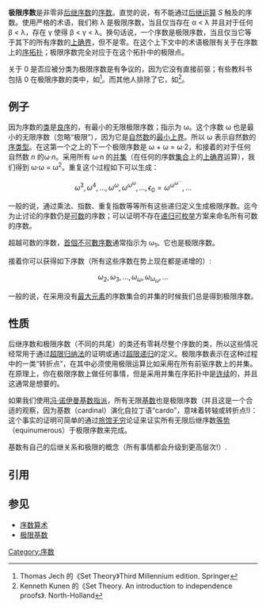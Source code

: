 {{RoughTranslation|en:Limit ordinal}}

'''极限序数'''是非零非[[后继序数|后继序数]]的[[序数|序数]]。直觉的说，有不能通过[[后继序数|后继运算]] ''S'' 触及的序数。使用严格的术语，我们称 λ 是极限序数，当且仅当存在 α < λ 并且对于任何 β < λ，存在 γ 使得 β < γ < λ。换句话说，一个序数是极限序数，当且仅当它等于其下的所有序数的[[上确界|上确界]]，但不是零。在这个上下文中的术语极限有关于在序数上的[[序拓扑|序拓扑]]；极限序数完全对应于在这个拓扑中的极限点。

关于 0 是否应被分类为极限序数是有争议的，因为它没有直接前驱；有些教科书包括 0 在极限序数的类中，如<ref> Thomas Jech 的《Set Theory》Third Millennium edition. Springer</ref>。而其他人排除了它，如<ref>Kenneth Kunen 的《Set Theory. An introduction to independence proofs》. North-Holland</ref>。

==例子==
因为序数的[[类_(数学)|类]]是[[良序关系|良序]]的，有最小的无限极限序数；指示为 ω。这个序数 ω 也是最小的无限序数（忽略“极限”），因为它是[[自然数|自然数]]的[[最小上界|最小上界]]。所以 ω 表示自然数的[[序类型|序类型]]。在这第一个之上的下一个极限序数是 ω + ω = ω·2，和接着的对于任何自然数 ''n'' 的ω·''n''。采用所有 ω·n 的[[并集|并集]]（在任何的序数[[集合_(数学)|集合]]上的[[上确界|上确界]]运算），我们得到 ω·ω = ω<sup>2</sup>。重复这个过程如下可以生成：

:<math>\omega^3, \omega^4, \ldots, \omega^\omega, \omega^{\omega^\omega}, \ldots, \epsilon_0 = \omega^{\omega^{\omega^{\cdots}}}, \ldots</math>

一般的说，通过乘法、指数、重复指数等等所有这些递归定义生成极限序数。迄今为止讨论的序数仍是[[可数集合|可数]]的序数；可以证明不存在[[递归可枚举|递归可枚举]]方案来命名所有可数的序数。

超越可数的序数，[[首個不可數序數|首個不可數序數]]通常指示为 ω<sub>1</sub>。它也是极限序数。

接着你可以获得如下序数（所有这些序数在势上现在都是递增的）:

:<math>\omega_2, \omega_3, \ldots, \omega_\omega, \omega_{\omega_\omega},\ldots</math>

一般的说，在采用没有[[最大元|最大元素]]的序数集合的并集的时候我们总是得到极限序数。

== 性质 ==
后继序数和极限序数（不同的共尾）的类还有零耗尽整个序数的类，所以这些情况经常用于通过[[超限归纳法|超限归纳法]]的证明或通过[[超限递归|超限递归]]的定义。极限序数表示在这种过程中的一类“转折点”，在其中必须使用极限运算比如采用在所有前驱序数上的并集。在原理上，你在极限序数上做任何事情，但是采用并集在序拓扑中是[[连续函数|连续]]的，并且这通常是想要的。

如果我们使用[[冯·诺伊曼基数指派|冯·诺伊曼基数指派]]，所有无限[[基数_(数学)|基数]]也是极限序数（并且这是一个合适的观察，因为基数（cardinal）演化自拉丁语“cardo”，意味着转轴或转折点!)：这个事实的证明可简单的通过[[希尔伯特旅馆悖论|旅馆无穷]]论证来证实所有无限后继序数[[等势|等势]]（equinumerous）于极限序数来完成。

基数有自己的后继关系和极限的概念（所有事情都会升级到更高层次!）.

==引用==
<references/>

== 参见 ==
*[[序数算术|序数算术]]
*[[极限基数|极限基数]]

[[Category:序数|Category:序数]]